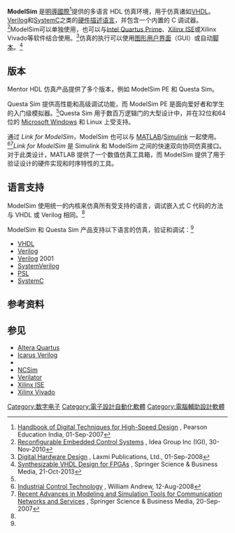 '''ModelSim''' 是[[明導國際|明導國際]]<ref name="b1">[https://books.google.com/books?id=Eqgrqktkk1YC&pg=PA606&dq=ModelSim&hl=en&sa=X#v=onepage&q=ModelSim&f=false Handbook of Digital Techniques for High-Speed Design] {{Wayback|url=https://books.google.com/books?id=Eqgrqktkk1YC&pg=PA606&dq=ModelSim&hl=en&sa=X#v=onepage&q=ModelSim&f=false |date=20200811113253 }}, Pearson Education India, 01-Sep-2007</ref>提供的多语言 HDL 仿真环境，用于仿真诸如[[VHDL|VHDL]]。[[Verilog|Verilog]]和[[SystemC|SystemC]]之类的[[硬件描述语言|硬件描述语言]]，并包含一个内置的 C 调试器。<ref name="b2">[https://books.google.com/books?id=F-mTrH1NB4UC&pg=PA97&dq=ModelSim&hl=en&sa=X#v=onepage&q=ModelSim&f=false Reconfigurable Embedded Control Systems] {{Wayback|url=https://books.google.com/books?id=F-mTrH1NB4UC&pg=PA97&dq=ModelSim&hl=en&sa=X#v=onepage&q=ModelSim&f=false |date=20200806001101 }}, Idea Group Inc (IGI), 30-Nov-2010</ref>ModelSim可以单独使用，也可以与[[Altera_Quartus|Intel Quartus Prime]]、[[Xilinx_ISE|Xilinx ISE]]或Xilinx Vivado等软件结合使用。<ref name="b5">[https://books.google.com/books?id=wUALmyy9YUcC&pg=PA41&dq=ModelSim&hl=en&sa=X#v=onepage&q=ModelSim&f=false Digital Hardware Design] {{Wayback|url=https://books.google.com/books?id=wUALmyy9YUcC&pg=PA41&dq=ModelSim&hl=en&sa=X#v=onepage&q=ModelSim&f=false |date=20200805233256 }}, Laxmi Publications, Ltd., 01-Sep-2008</ref>仿真的执行可以使用[[图形用户界面|图形用户界面]]（GUI）或自动[[脚本|脚本]]。<ref name="b7">[https://books.google.com/books?id=ljLBBAAAQBAJ&pg=PA17&dq=ModelSim&hl=en&sa=X#v=onepage&q=ModelSim&f=false Synthesizable VHDL Design for FPGAs] {{Wayback|url=https://books.google.com/books?id=ljLBBAAAQBAJ&pg=PA17&dq=ModelSim&hl=en&sa=X#v=onepage&q=ModelSim&f=false |date=20200811123322 }}, Springer Science & Business Media, 21-Oct-2013</ref>

== 版本 ==
Mentor HDL 仿真产品提供了多个版本，例如 ModelSim PE 和 Questa Sim。

Questa Sim 提供高性能和高级调试功能，而 ModelSim PE 是面向爱好者和学生的入门级模拟器。<ref name="b1"/>Questa Sim 用于数百万逻辑门的大型设计中，并在32位和64位的 [[Microsoft_Windows|Microsoft Windows]] 和 Linux 上受支持。

通过 ''Link for ModelSim''，ModelSim 也可以与 [[MATLAB|MATLAB]]/[[Simulink|Simulink]] 一起使用。<ref name="b6">[https://books.google.com/books?id=cnkYRKhUwyEC&pg=PA849&dq=ModelSim&hl=en&sa=X#v=onepage&q=ModelSim&f=false Industrial Control Technology] {{Wayback|url=https://books.google.com/books?id=cnkYRKhUwyEC&pg=PA849&dq=ModelSim&hl=en&sa=X#v=onepage&q=ModelSim&f=false |date=20200810161437 }}, William Andrew, 12-Aug-2008</ref><ref name="b4">[https://books.google.com/books?id=pJSqZZmc9_oC&pg=PA168&dq=ModelSim&hl=en&sa=X#v=onepage&q=ModelSim&f=false Recent Advances in Modeling and Simulation Tools for Communication Networks and Services] {{Wayback|url=https://books.google.com/books?id=pJSqZZmc9_oC&pg=PA168&dq=ModelSim&hl=en&sa=X#v=onepage&q=ModelSim&f=false |date=20200810214840 }}, Springer Science & Business Media, 20-Sep-2007</ref>''Link for ModelSim'' 是 Simulink 和 ModelSim 之间的快速双向协同仿真接口。对于此类设计，MATLAB 提供了一个数值仿真工具箱，而 ModelSim 提供了用于验证设计的硬件实现和时序特性的工具。

== 语言支持 ==
ModelSim 使用统一的内核来仿真所有受支持的语言，调试嵌入式 C 代码的方法与 VHDL 或 Verilog 相同。<ref name="b1"/>

ModelSim 和 Questa Sim 产品支持以下语言的仿真，验证和调试：<ref name="b1"/>

* [[VHDL|VHDL]]
* [[Verilog|Verilog]]
* [[Verilog|Verilog]] 2001
* [[SystemVerilog|SystemVerilog]]
* [[PSL|PSL]]
* [[SystemC|SystemC]]

== 参考资料 ==
{{Reflist}}

== 参见 ==

* [[Altera_Quartus|Altera Quartus]]
* [[Icarus_Verilog|Icarus Verilog]]
* {{le|HDL模拟器列表|List of HDL simulators|HDL模拟器列表}}
* [[NCSim|NCSim]]
* [[Verilator|Verilator]]
* [[Xilinx_ISE|Xilinx ISE]]
* [[Xilinx_Vivado|Xilinx Vivado]]

{{可编程逻辑设备}}

[[Category:数字电子|Category:数字电子]]
[[Category:電子設計自動化軟體|Category:電子設計自動化軟體]]
[[Category:電腦輔助設計軟體|Category:電腦輔助設計軟體]]